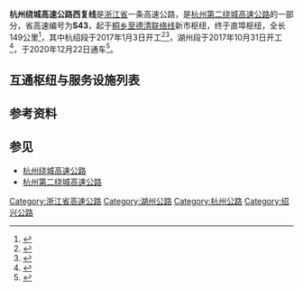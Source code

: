 {{中国高速公路信息框
|省名=Zhejiang
|编号=S43
|自定头部=[[File:Zhejiang_Expwy_S43_sign_no_name.svg|100px]]
|名称=杭州绕城高速公路西复线
|路线简称=杭州绕城西复线
|起点={{China Expwy Name|S13|P=Zhejiang}}[[杭州第二绕城高速公路#桐乡至德清联络线段|桐乡至德清联络线]]新市枢纽
|终点={{China Expwy Name|G60}}{{China Expwy Name|S26|P=Zhejiang}}直埠枢纽
|始建日期=2017年1月3日
|最近通车日期=2020年12月22日
|已通车里程=149}}

'''杭州绕城高速公路西复线'''是[[浙江省|浙江省]]一条高速公路，是[[杭州第二绕城高速公路|杭州第二绕城高速公路]]的一部分，省高速编号为'''S43'''，起于{{China Expwy Name|S13|P=Zhejiang}}[[杭州第二绕城高速公路#桐乡至德清联络线段|桐乡至德清联络线]]新市枢纽，终于{{China Expwy Name|G60}}{{China Expwy Name|S26|P=Zhejiang}}直埠枢纽，全长149公里<ref name="通车">{{Cite web|title=杭州绕城西复线通车在即 将成杭州都市经济圈大通道-中新网|url=http://www.chinanews.com/cj/2020/10-10/9309699.shtml|accessdate=2020-11-07|work=www.chinanews.com|archive-date=2020-11-07|archive-url=https://web.archive.org/web/20201107032755/http://www.chinanews.com/cj/2020/10-10/9309699.shtml|dead-url=no}}</ref>，其中杭绍段于2017年1月3日开工<ref>{{Cite web|title=杭州绕城西复线今天开工 建金高速开建打通杭州断头路(图)|url=http://zj.sina.com.cn/news/m/2017-01-03/detail-ifxzczfc6690980.shtml|accessdate=2020-11-07|work=zj.sina.com.cn|archive-date=2020-11-07|archive-url=https://web.archive.org/web/20201107042453/http://zj.sina.com.cn/news/m/2017-01-03/detail-ifxzczfc6690980.shtml|dead-url=yes}}</ref><ref>{{Cite web|title=除了一路山水 还暗藏了环保心机|url=http://zj.sina.com.cn/news/m/2017-01-03/detail-ifxzczfc6690980-p2.shtml|accessdate=2020-11-07|work=zj.sina.com.cn|archive-date=2020-11-07|archive-url=https://web.archive.org/web/20201107042130/http://zj.sina.com.cn/news/m/2017-01-03/detail-ifxzczfc6690980-p2.shtml|dead-url=yes}}</ref>，湖州段于2017年10月31日开工<ref>{{Cite web|title=杭州绕城高速西复线湖州段开工|url=https://news.163.com/17/1101/05/D24QFVMA000187VF.html|accessdate=2020-11-07|date=2017-11-01|last=网易|work=news.163.com|archive-date=2020-11-07|archive-url=https://web.archive.org/web/20201107033035/http://news.163.com/17/1101/05/D24QFVMA000187VF.html|dead-url=no}}</ref>，于2020年12月22日通车<ref>{{Cite web|title=杭州二绕德清至诸暨段12月22日开通！-杭州新闻中心-杭州网|url=https://hznews.hangzhou.com.cn/chengshi/content/2020-12/21/content_7877650.html|accessdate=2020-12-21|work=hznews.hangzhou.com.cn|archive-date=2020-12-21|archive-url=https://web.archive.org/web/20201221124122/https://hznews.hangzhou.com.cn/chengshi/content/2020-12/21/content_7877650.html|dead-url=no}}</ref>。

==互通枢纽与服务设施列表==
{{Start expwy exit box|place=1}}
{{Expwy exit item|type=H|name=新市|state=L|place=[[湖州市|湖州市]]<br/>[[德清县|德清县]]|place rows=11|highway connection={{China Expwy Name|S13|P=Zhejiang}}<br/>[[杭州第二绕城高速公路#桐乡至德清联络线段|桐乡至德清联络线]]|comment=桐乡至德清联络线建设中}}
{{Expwy exit item|type=E|name=新市西}}
{{Expwy exit item|type=H|name=士林|state=U|highway connection=[[湖杭高速公路|湖杭高速]]<!--{{China Expwy Name|SXX|P=Zhejiang}}-->}}
{{Expwy exit item|type=E|name=钟管|road connection=南钟线}}
{{Expwy exit item|type=E|name=乾元|road connection=德埭线}}
{{Expwy exit item|type=H|name=武康|highway connection={{China Expwy Name|G25}}}}
{{Expwy exit item|type=E|name=莫干山高新区|road connection=洛武线}}
{{Expwy exit item|type=E|name=阜溪|road connection={{中国国道名|104}}}}
{{Expwy exit item|type=E|name=莫干山|road connection={{中国省道名|304|P=浙江}}}}
{{Expwy exit item|type=S|name=莫干山}}
{{Expwy exit item|type=E|name=舞阳|road connection={{中国国道名|104}}}}
{{Expwy exit item|type=E|name=瓶窑西|place=[[杭州市|杭州市]]<br/>[[余杭区|余杭区]]|place rows=5|road connection={{中国国道名|235}}}}
{{Expwy exit item|type=H|name=径山|highway connection={{China Expwy Name|S14|P=Zhejiang}}}}
{{Expwy exit item|type=E|name=仙宅|road connection={{中国国道名|235}}}}
{{Expwy exit item|type=E|name=未来城|road connection=科技大道}}
{{Expwy exit item|type=H|name=汪家埠|highway connection={{China Expwy Name|G56}}|comment=部分位于临安区境内}}
{{Expwy exit item|type=E|name=高桥|alias=富阳北|place=[[杭州市|杭州市]]<br/>[[富阳区|富阳区]]|place rows=6|road connection={{中国县道名|425}}}}
{{Expwy exit item|type=S|name=富阳}}
{{Expwy exit item|type=E|name=富春|alias=富阳西|road connection={{中国省道名|305|P=浙江}}}}
{{Expwy exit item|type=E|name=鹿山|road connection={{中国国道名|320}}}}
{{Expwy exit item|type=H|name=中埠|highway connection={{China Expwy Name|G25}}<br/>{{China Expwy Name|G6021}}}}
{{Expwy exit item|type=E|name=大源|alias=富阳|road connection={{中国县道名|408}}}}
{{Expwy exit item|type=E|name=楼塔|place=[[杭州市|杭州市]]<br/>[[萧山区|萧山区]]|place rows=1|road connection={{中国县道名|127}}}}
{{Expwy exit item|type=S|name=次坞|place=[[绍兴市|绍兴市]]<br/>[[诸暨市|诸暨市]]|place rows=3}}
{{Expwy exit item|type=E|name=应店街}}
{{Expwy exit item|type=H|name=直埠|highway connection={{China Expwy Name|G60}}<br/>{{China Expwy Name|S26|P=Zhejiang}}}}
{{End expwy exit box|place=1}}

==参考资料==
{{Reflist}}
==参见==
*[[杭州绕城高速公路|杭州绕城高速公路]]
*[[杭州第二绕城高速公路|杭州第二绕城高速公路]]
{{浙江省高速公路}}

[[Category:浙江省高速公路|Category:浙江省高速公路]]
[[Category:湖州公路|Category:湖州公路]]
[[Category:杭州公路|Category:杭州公路]]
[[Category:绍兴公路|Category:绍兴公路]]